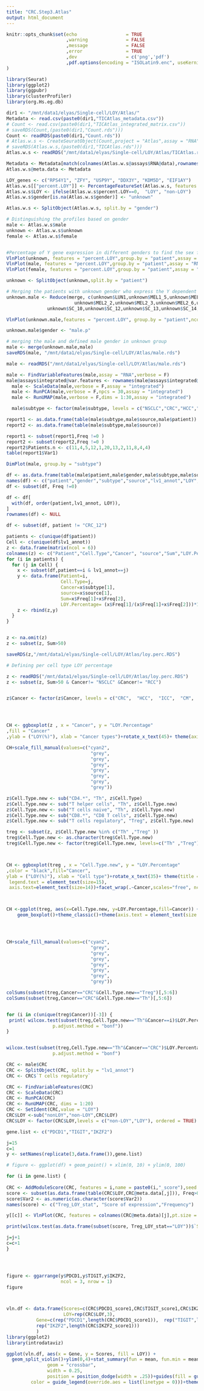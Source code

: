 ```yaml
---
title: "CRC.Step3.Atlas"
output: html_document
---
```



```r
knitr::opts_chunk$set(echo                  = TRUE
                      ,warning              = FALSE
                      ,message              = FALSE
                      ,error                = TRUE
                      ,dev                  = c('png','pdf')
                      ,pdf.options(encoding = "ISOLatin9.enc", useKerning=FALSE, useDingbats=FALSE)
)                      
```


```r
library(Seurat)
library(ggplot2)
library(ggpubr)
library(clusterProfiler)
library(org.Hs.eg.db)
```

```r


dir1 <- "/mnt/data1/elyas/Single-cell/LOY/Atlas/"
Metadata <- read.csv(paste0(dir1,"TICAtlas_metadata.csv"))
# Count <- read.csv(paste0(dir1,"TICAtlas_integrated_matrix.csv"))
# saveRDS(Count,(paste0(dir1,"Count.rds")))
Count <- readRDS(paste0(dir1,"Count.rds"))
# Atlas.w.s <- CreateSeuratObject(Count,project = "Atlas",assay = "RNA")
# saveRDS(Atlas.w.s,(paste0(dir1,"TICAtlas.rds")))
Atlas.w.s <- readRDS("/mnt/data1/elyas/Single-cell/LOY/Atlas/TICAtlas.rds")

Metadata <- Metadata[match(colnames(Atlas.w.s@assays$RNA@data),rownames(Metadata)),]
Atlas.w.s@meta.data <- Metadata

LOY_genes <- c("RPS4Y1", "ZFY", "USP9Y", "DDX3Y", "KDM5D", "EIF1AY")
Atlas.w.s[["percent.LOY"]] <- PercentageFeatureSet(Atlas.w.s, features = LOY_genes,assay = "RNA")
Atlas.w.s$LOY <- ifelse(Atlas.w.s$percent.LOY==0,  "LOY", "non-LOY") 
Atlas.w.s$gender[is.na(Atlas.w.s$gender)] <- "unknown"

Atlas.w.s <- SplitObject(Atlas.w.s, split.by = "gender")

# Distinguishing the profiles based on gender
male <- Atlas.w.s$male
unknown <- Atlas.w.s$unknown
female <- Atlas.w.s$female


#Percentage of Y gene expression in different genders to find the sex for unknown gender
VlnPlot(unknown, features = "percent.LOY",group.by = "patient",assay = "RNA",ncol = 1)+ylim(0,3)+ggtitle("Percentage of Y gene expression in unknwon gender")+ theme(legend.position="")
VlnPlot(male, features = "percent.LOY",group.by = "patient",assay = "RNA",ncol = 1)+ylim(0,3)+ggtitle("Percentage of Y gene expression in males") + theme(legend.position="")
VlnPlot(female, features = "percent.LOY",group.by = "patient",assay = "RNA",ncol = 1)+ylim(0,3)+ggtitle("Percentage of Y gene expression in females") + theme(legend.position="")
```

```r
unknown <- SplitObject(unknown,split.by = "patient")

# Merging the patients with unknown gender who express the Y dependent genes
unknown.male <- Reduce(merge, c(unknown$LUN1,unknown$MEL1_5,unknown$MEL2_1,unknown$MEL2_10,unknown$MEL2_11,unknown$MEL2_12,unknown$MEL2_13,unknown$MEL2_17,unknown$MEL2_18,
                         unknown$MEL2_2,unknown$MEL2_3,unknown$MEL2_6,unknown$MEL2_7,unknown$MEL2_8,unknown$MEL2_9,unknown$SC_1,
               unknown$SC_10,unknown$SC_12,unknown$SC_13,unknown$SC_14,unknown$SC_15,unknown$SC_2,unknown$SC_3,unknown$SC_4,unknown$SC_5,unknown$SC_8,unknown$SC_9))

VlnPlot(unknown.male,features = "percent.LOY", group.by = "patient",ncol = 1)+ theme(legend.position="")+ggtitle("Percentage of Y gene expression in predicted males from unknown gender")

unknown.male$gender <- "male.p"

# merging the male and defined male gender in unknown group
male <- merge(unknown.male,male)
saveRDS(male, "/mnt/data1/elyas/Single-cell/LOY/Atlas/male.rds")
```


```r
male <- readRDS("/mnt/data1/elyas/Single-cell/LOY/Atlas/male.rds")

male <- FindVariableFeatures(male,assay = "RNA",verbose = F)
male@assays$integrated@var.features <- rownames(male@assays$integrated@data)
  male <- ScaleData(male,verbose = F,assay = "integrated") 
  male <- RunPCA(male,verbose = F,npcs = 30,assay = "integrated") 
  male <- RunUMAP(male,verbose = F,dims = 1:30,assay = "integrated") 

  male$subtype <- factor(male$subtype, levels = c("NSCLC","CRC","HCC","ICC","CM","PDAC","BCC","SCC","UM","RCC"))

report1 <- as.data.frame(table(male$subtype,male$source,male$patient))
report2 <- as.data.frame(table(male$subtype,male$source))

report1 <- subset(report1,Freq !=0 )
report2 <- subset(report2,Freq !=0 )
report2$Patients.n <- c(11,4,5,12,1,20,13,2,11,8,4,4)
table(report1$Var1)

DimPlot(male, group.by = "subtype")
```

```r
df <- as.data.frame(table(male$patient,male$gender,male$subtype,male$source,male$lv1_annot,male$LOY))
names(df) <- c("patient","gender","subtype","source","lv1_annot","LOY","Freq")
df <- subset(df, Freq !=0)

df <- df[
  with(df, order(patient,lv1_annot, LOY)),
]
rownames(df) <- NULL

df <- subset(df, patient != "CRC_12")

patients <- c(unique(df$patient))
Cell <- c(unique(df$lv1_annot))
z <- data.frame(matrix(ncol = 6))
colnames(z) <- c("Patient","Cell.Type","Cancer", "source","Sum","LOY.Percentage")
for (i in patients) {
  for (j in Cell) {
    x <- subset(df,patient==i & lv1_annot==j)
    y <- data.frame(Patient=i,
                    Cell.Type=j,
                    Cancer=x$subtype[1],
                    source=x$source[1],
                    Sum=x$Freq[1]+x$Freq[2],
                    LOY.Percentage= (x$Freq[1]/(x$Freq[1]+x$Freq[2]))*100)
    z <- rbind(z,y)
  }
}


z <- na.omit(z)
z <- subset(z, Sum>50)

saveRDS(z,"/mnt/data1/elyas/Single-cell/LOY/Atlas/loy.perc.RDS")
```

```r
# Defining per cell type LOY percentage 

z <- readRDS("/mnt/data1/elyas/Single-cell/LOY/Atlas/loy.perc.RDS")
z <- subset(z, Sum>50 & Cancer!= "NSCLC" &Cancer!= "RCC")


z$Cancer <- factor(z$Cancer, levels = c("CRC",  "HCC",  "ICC",  "CM",   "PDAC", "BCC",  "SCC",  "UM"))




CH <- ggboxplot(z , x = "Cancer", y = "LOY.Percentage"
,fill = "Cancer"
,ylab = ("LOY(%)"), xlab = "Cancer types")+rotate_x_text(45)+ theme(axis.text = element_text(size = 12))+rotate_x_text(45)+theme(axis.title = element_text(size = 14,face = "bold")) + theme(legend.position="")

CH+scale_fill_manual(values=c("cyan2",
                               "grey",
                               "grey",
                               "grey",
                               "grey",
                               "grey",
                               "grey",
                               "grey"))
```

```r
z$Cell.Type.new <- sub("CD4.*", "Th", z$Cell.Type)
z$Cell.Type.new <- sub("T helper cells", "Th", z$Cell.Type.new)
z$Cell.Type.new <- sub("T cells naive", "Th", z$Cell.Type.new)
z$Cell.Type.new <- sub("CD8.*", "CD8 T cells", z$Cell.Type.new)
z$Cell.Type.new <- sub("T cells regulatory", "Treg", z$Cell.Type.new)

treg <- subset(z, z$Cell.Type.new %in% c("Th" ,"Treg" ))
treg$Cell.Type.new <- as.character(treg$Cell.Type.new)
treg$Cell.Type.new <- factor(treg$Cell.Type.new, levels=c("Th" ,"Treg"))



CH <- ggboxplot(treg , x = "Cell.Type.new", y = "LOY.Percentage"
,color = "black",fill="Cancer",
ylab = ("LOY(%)"), xlab = "Cell type")+rotate_x_text(35)+ theme(title =element_text(size=16, face='bold'),
 legend.text = element_text(size=15), 
 axis.text=element_text(size=14))+facet_wrap(.~Cancer,scales="free", ncol = 4)+ylim(0,100)+theme(legend.position = "")



CH <-ggplot(treg, aes(x=Cell.Type.new, y=LOY.Percentage,fill=Cancer)) + 
    geom_boxplot()+theme_classic()+theme(axis.text = element_text(size = 12,colour = "black"))+rotate_x_text(45)  +theme(axis.title = element_text(size = 14,face = "bold"),strip.text = element_text(size = 12,face = "bold"),legend.position = "none")+ylab("%LOY (scRNA-seq)")+ xlab( "")+facet_wrap(~Cancer, ncol = 4)




CH+scale_fill_manual(values=c("cyan2",
                               "grey",
                               "grey",
                               "grey",
                               "grey",
                               "grey",
                               "grey",
                               "grey"))

colSums(subset(treg,Cancer=="CRC"&Cell.Type.new=="Treg")[,5:6])
colSums(subset(treg,Cancer=="CRC"&Cell.Type.new=="Th")[,5:6])


for (i in c(unique(treg$Cancer))[-3]) {
 print( wilcox.test(subset(treg,Cell.Type.new=="Th"&Cancer==i)$LOY.Percentage, subset(treg,Cell.Type.new=="Treg"&Cancer==i)$LOY.Percentage,
                 p.adjust.method = "bonf"))
}


wilcox.test(subset(treg,Cell.Type.new=="Th"&Cancer=="CRC")$LOY.Percentage, subset(treg,Cell.Type.new=="Treg"&Cancer=="CRC")$LOY.Percentage,
                 p.adjust.method = "bonf")


```


```r

CRC <- male$CRC
CRC <- SplitObject(CRC, split.by = "lv1_annot")
CRC <- CRC$`T cells regulatory`

CRC <- FindVariableFeatures(CRC)
CRC <- ScaleData(CRC)
CRC <- RunPCA(CRC)
CRC <- RunUMAP(CRC, dims = 1:20)
CRC <- SetIdent(CRC,value = "LOY")
CRC$LOY <-sub("nonLOY","non-LOY",CRC$LOY)
CRC$LOY <- factor(CRC$LOY,levels = c("non-LOY","LOY"), ordered = TRUE)

gene.list <- c("PDCD1","TIGIT","IKZF2")

j=15
c=1
y <- setNames(replicate(3,data.frame()),gene.list)

# figure <- ggplot(df) + geom_point() + xlim(0, 10) + ylim(0, 100)

for (i in gene.list) {
  
CRC <- AddModuleScore(CRC, features = i,name = paste0(i,"_score"),seed = 1)
score <- subset(as.data.frame(table(CRC$LOY,CRC@meta.data[,j])), Freq>0)
score$Var2 <- as.numeric(as.character(score$Var2))
names(score) <- c("Treg_LOY_stat", "Score of expression","Frequency")

y[[c]] <- VlnPlot(CRC, features = colnames(CRC@meta.data)[j],pt.size = 0,group.by = "LOY")+ylab("Expression score")+ggtitle(paste0(i))+stat_summary(fun.y = median, geom='point', size = 25, colour = "black", shape = 95)+theme(legend.position = "none")+scale_fill_manual(values=c("#00BFB4","#F8766D"))+ylim(0,4)

print(wilcox.test(as.data.frame(subset(score, Treg_LOY_stat=="LOY"))$`Score of expression`,  as.data.frame(subset(score, Treg_LOY_stat=="non-LOY"))$`Score of expression`))

j=j+1
c=c+1
}




figure <- ggarrange(y$PDCD1,y$TIGIT,y$IKZF2, 
                    ncol = 3, nrow = 1)
figure



vln.df <- data.frame(Scores=c(CRC$PDCD1_score1,CRC$TIGIT_score1,CRC$IKZF2_score1),
                     LOY=rep(CRC$LOY,3),
           Gene=c(rep("PDCD1",length(CRC$PDCD1_score1)),  rep("TIGIT",length(CRC$TIGIT_score1)),
           rep("IKZF2",length(CRC$IKZF2_score1)))
           )
library(ggplot2)
library(introdataviz)

ggplot(vln.df, aes(x = Gene, y = Scores, fill = LOY)) +
  geom_split_violin()+ylim(0,4)+stat_summary(fun = mean, fun.min = mean, fun.max = mean,
               geom = "crossbar", 
               width = 0.25,
               position = position_dodge(width = .25))+guides(fill = guide_legend(override.aes = list(linetype = 0)),
         color = guide_legend(override.aes = list(linetype = 0)))+theme_classic()+theme(axis.text = element_text(size = 12,colour = "black"))+rotate_x_text(45)  +theme(axis.title = element_text(size = 14,face = "bold"),strip.text = element_text(size = 12,face = "bold"))+ylab("Expression scores")+ xlab( "Immunosupressive genes in Tregs")+scale_fill_manual(values=c("#00BFB4","#F8766D"))
```



